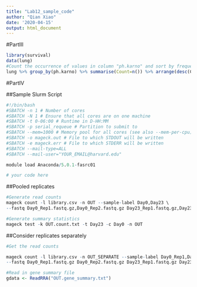 ```yaml
---
title: "Lab12_sample_code"
author: "Qian Xiao"
date: '2020-04-15'
output: html_document
---
```


#PartIII

```r
library(survival)
data(lung)
#Count the occurrence of values in column "ph.karno" and sort by frequency of occurrence
lung %>% group_by(ph.karno) %>% summarise(Count=n()) %>% arrange(desc(Count))
```


#PartIV 

##Sample Slurm Script
```r
#!/bin/bash
#SBATCH -n 1 # Number of cores
#SBATCH -N 1 # Ensure that all cores are on one machine
#SBATCH -t 0-06:00 # Runtime in D-HH:MM
#SBATCH -p serial_requeue # Partition to submit to
#SBATCH --mem=1000 # Memory pool for all cores (see also --mem-per-cpu)
#SBATCH -o mageck.out # File to which STDOUT will be written
#SBATCH -e mageck.err # File to which STDERR will be written
#SBATCH --mail-type=ALL
#SBATCH --mail-user="YOUR_EMAIL@harvard.edu"

module load Anaconda/5.0.1-fasrc01

# your code here

```

##Pooled replicates
```r
#Generate read counts
mageck count -l library.csv -n OUT --sample-label Day0,Day23 \
--fastq Day0_Rep1.fastq.gz,Day0_Rep2.fastq.gz Day23_Rep1.fastq.gz,Day23_Rep2.fastq.gz

#Generate summary statistics
mageck test -k OUT.count.txt -t Day23 -c Day0 -n OUT
```

##Consider replicates separately
```r

#Get the read counts

mageck count -l library.csv -n OUT_SEPARATE --sample-label Day0_Rep1,Day0_Rep2,Day23_Rep1,Day23_Rep2 \
--fastq Day0_Rep1.fastq.gz Day0_Rep2.fastq.gz Day23_Rep1.fastq.gz Day23_Rep2.fastq.gz
```

```r
#Read in gene summary file
gdata <- ReadRRA("OUT.gene_summary.txt")
```


